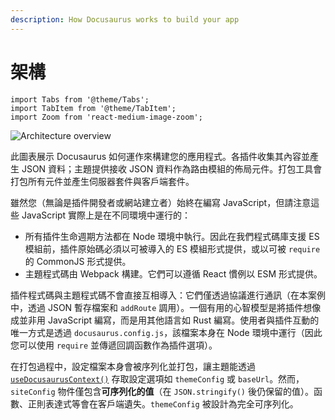 ```yaml
---
description: How Docusaurus works to build your app
---
```


# 架構

```mdx-code-block
import Tabs from '@theme/Tabs';
import TabItem from '@theme/TabItem';
import Zoom from 'react-medium-image-zoom';
```

<Zoom>

![Architecture overview](/img/architecture.png)

</Zoom>

此圖表展示 Docusaurus 如何運作來構建您的應用程式。各插件收集其內容並產生 JSON 資料；主題提供接收 JSON 資料作為路由模組的佈局元件。打包工具會打包所有元件並產生伺服器套件與客戶端套件。

雖然您（無論是插件開發者或網站建立者）始終在編寫 JavaScript，但請注意這些 JavaScript 實際上是在不同環境中運行的：

- 所有插件生命週期方法都在 Node 環境中執行。因此在我們程式碼庫支援 ES 模組前，插件原始碼必須以可被導入的 ES 模組形式提供，或以可被 `require` 的 CommonJS 形式提供。
- 主題程式碼由 Webpack 構建。它們可以遵循 React 慣例以 ESM 形式提供。

插件程式碼與主題程式碼不會直接互相導入：它們僅透過協議進行通訊（在本案例中，透過 JSON 暫存檔案和 `addRoute` 調用）。一個有用的心智模型是將插件想像成並非用 JavaScript 編寫，而是用其他語言如 Rust 編寫。使用者與插件互動的唯一方式是透過 `docusaurus.config.js`，該檔案本身在 Node 環境中運行（因此您可以使用 `require` 並傳遞回調函數作為插件選項）。

在打包過程中，設定檔案本身會被序列化並打包，讓主題能透過 [`useDocusaurusContext()`](../docusaurus-core.mdx#useDocusaurusContext) 存取設定選項如 `themeConfig` 或 `baseUrl`。然而，`siteConfig` 物件僅包含**可序列化的值**（在 `JSON.stringify()` 後仍保留的值）。函數、正則表達式等會在客戶端遺失。`themeConfig` 被設計為完全可序列化。